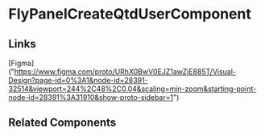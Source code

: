 <!-- fly-panel-create-qtd-user.stories.mdx -->


<Meta title="QTD Components/evaluation/task-list-review/task-list-review-create-wizard/task-list-review-details/fly-panel-create-qtd-user/README" component={FlyPanelCreateQtdUserComponent} />

# FlyPanelCreateQtdUserComponent

<ArgsTable of={FlyPanelCreateQtdUserComponent} />

## Links

[Figma] ("https://www.figma.com/proto/URhX0BwV0EJZ1awZjE885T/Visual-Design?page-id=0%3A1&node-id=28391-32514&viewport=244%2C48%2C0.04&scaling=min-zoom&starting-point-node-id=28391%3A31910&show-proto-sidebar=1")

## Related Components
